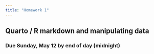 ```yaml
---
title: "Homework 1"
---
```


## Quarto / R markdown and manipulating data

### Due Sunday, May 12 by end of day (midnight)